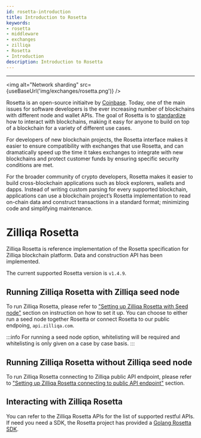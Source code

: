 ```yaml
---
id: rosetta-introduction
title: Introduction to Rosetta
keywords: 
- rosetta
- middleware
- exchanges
- zilliqa
- Rosetta
- Introduction
description: Introduction to Rosetta
---
```


---

<img alt="Network sharding" src={useBaseUrl('img/exchanges/rosetta.png')} />

Rosetta is an open-source initiaitve by [Coinbase](https://blog.coinbase.com/introducing-rosetta-build-once-integrate-your-blockchain-everywhere-9b97d284f5b9). Today, one of the main issues for software developers is the ever increasing number of blockchains with different node and wallet APIs. The goal of Rosetta is to [standardize](https://github.com/coinbase/rosetta-specifications) how to interact with blockchains, making it easy for anyone to build on top of a blockchain for a variety of different use cases.

For developers of new blockchain projects, the Rosetta interface makes it easier to ensure compatibility with exchanges that use Rosetta, and can dramatically speed up the time it takes exchanges to integrate with new blockchains and protect customer funds by ensuring specific security conditions are met.

For the broader community of crypto developers, Rosetta makes it easier to build cross-blockchain applications such as block explorers, wallets and dapps. Instead of writing custom parsing for every supported blockchain, applications can use a blockchain project’s Rosetta implementation to read on-chain data and construct transactions in a standard format; minimizing code and simplifying maintenance.

# Zilliqa Rosetta

Zilliqa Rosetta is reference implementation of the Rosetta specification for Zilliqa blockchain platform. Data and construction API has been implemented. 

The current supported Rosetta version is `v1.4.9`.

## Running Zilliqa Rosetta with Zilliqa seed node

To run Zilliqa Rosetta, please refer to ["Setting up Zilliqa Rosetta with Seed node"](rosetta-setting-up-seed-node) section on instruction on how to set it up. You can choose to either run a seed node together Rosetta or connect Rosetta to our public endpoing, `api.zilliqa.com`. 

:::info
For running a seed node option, whitelisting will be required and whitelisting is only given on a case by case basis.
:::

## Running Zilliqa Rosetta without Zilliqa seed node

To run Zilliqa Rosetta connecting to Zilliqa public API endpoint, please refer to ["Setting up Zilliqa Rosetta connecting to public API endpoint"](rosetta-setting-up-no-seed-node) section.

## Interacting with Zilliqa Rosetta

You can refer to the Zilliqa Rosetta APIs for the list of supported restful APIs. If need you need a SDK, the Rosetta project has provided a [Golang Rosetta SDK](https://github.com/coinbase/rosetta-sdk-go).